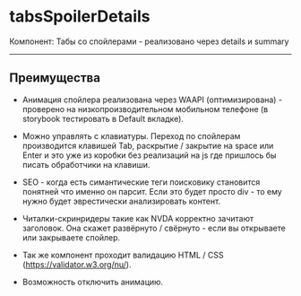 
<Meta of={tabsSpoilerDetails} />

# tabsSpoilerDetails

Компонент: Табы со спойлерами - реализовано через details и summary

<Canvas of={tabsSpoilerDetails.Default} />

---

## Преимущества

- Анимация спойлера реализована через WAAPI (оптимизирована) - проверено на низкопроизводительном мобильном телефоне (в storybook тестировать в Default вкладке).

- Можно управлять с клавиатуры. Переход по спойлерам производится клавишей Tab, раскрытие / закрытие на space или Enter и это уже из коробки без реализаций на js где пришлось бы писать обработчики на клавиши.

- SEO - когда есть симантические теги поисковику становится понятней что именно он парсит.
  Если это будет просто div - то ему нужно будет эврестически анализировать контент.

- Читалки-скринридеры такие как NVDA корректно зачитают заголовок. Она скажет развёрнуто / свёрнуто - если вы открываете или закрываете спойлер.

- Так же компонент проходит валидацию HTML / CSS (https://validator.w3.org/nu/).

- Возможность отключить анимацию.

<Controls />
